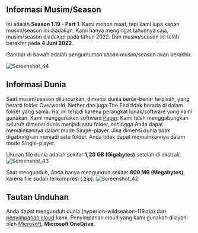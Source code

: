 ## Informasi Musim/Season
Ini adalah **Season 1.19 - Part 1**. Kami mohon maaf, tapi kami lupa kapan musim/season ini diadakan. Kami hanya mengingat tahunnya saja, musim/season diadakan pada tahun 2022.
Dan musim/season ini telah berakhir pada **4 Juni 2022**.

Gambar di bawah adalah pengumuman kapan musim/season akan berakhir.

![Screenshot_44](../../../public/img/Screenshot_44.png)

## Informasi Dunia
Saat musim/season diluncurkan, dimensi dunia benar-benar terpisah, yang berarti folder Overworld, Nether dan juga The End tidak berada di dalam folder yang sama.
Hal ini terjadi karena perangkat lunak/software yang kami gunakan. Kami menggunakan software [Paper](https://papermc.io). 
Kami telah menggabungkan seluruh dimensi dunia menjadi satu folder, sehingga Anda dapat memainkannya dalam mode Single-player. Jika dimensi dunia tidak digabungkan menjadi satu folder, Anda tidak dapat memainkannya dalam mode Single-player.

Ukuran file dunia adalah sekitar **1,20 GB (Gigabytes)** setelah di ekstrak.
![Screenshot_43](../../../public/img/Screenshot_43.png)

Saat mengunduh, Anda hanya mengunduh sekitar **800 MB (Megabytes)**, karena file sudah terkompresi (.zip).
![Screenshot_42](../../../public/img/Screenshot_42.png)

## Tautan Unduhan
Anda dapat mengunduh dunia (hyperion-wildseason-119.zip) dari [penyimpanan cloud](https://1drv.ms/u/s!AijIqc_DUK1ugUo1LOlRx-8KRnks?e=7fxb5V) kami. Penyimpanan cloud yang kami gunakan dilayani oleh [Microsoft](https://www.microsoft.com/), **Microsoft OneDrive**.